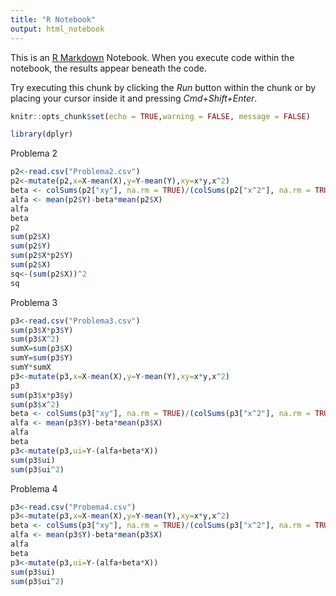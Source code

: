 ```yaml
---
title: "R Notebook"
output: html_notebook
---
```


This is an [R Markdown](http://rmarkdown.rstudio.com) Notebook. When you execute code within the notebook, the results appear beneath the code. 

Try executing this chunk by clicking the *Run* button within the chunk or by placing your cursor inside it and pressing *Cmd+Shift+Enter*. 

```r
knitr::opts_chunk$set(echo = TRUE,warning = FALSE, message = FALSE)
```

```r
library(dplyr)
```
Problema 2
```r
p2<-read.csv("Problema2.csv")
p2<-mutate(p2,x=X-mean(X),y=Y-mean(Y),xy=x*y,x^2)
beta <- colSums(p2["xy"], na.rm = TRUE)/(colSums(p2["x^2"], na.rm = TRUE))
alfa <- mean(p2$Y)-beta*mean(p2$X)
alfa
beta
p2
sum(p2$X)
sum(p2$Y)
sum(p2$X*p2$Y)
sum(p2$X)
sq<-(sum(p2$X))^2
sq
```
Problema 3
```r
p3<-read.csv("Problema3.csv")
sum(p3$X*p3$Y)
sum(p3$X^2)
sumX=sum(p3$X)
sumY=sum(p3$Y)
sumY*sumX
p3<-mutate(p3,x=X-mean(X),y=Y-mean(Y),xy=x*y,x^2)
p3
sum(p3$x*p3$y)
sum(p3$x^2)
beta <- colSums(p3["xy"], na.rm = TRUE)/(colSums(p3["x^2"], na.rm = TRUE))
alfa <- mean(p3$Y)-beta*mean(p3$X)
alfa
beta
p3<-mutate(p3,ui=Y-(alfa+beta*X))
sum(p3$ui)
sum(p3$ui^2)
```
Problema 4
```r
p3<-read.csv("Probema4.csv")
p3<-mutate(p3,x=X-mean(X),y=Y-mean(Y),xy=x*y,x^2)
beta <- colSums(p3["xy"], na.rm = TRUE)/(colSums(p3["x^2"], na.rm = TRUE))
alfa <- mean(p3$Y)-beta*mean(p3$X)
alfa
beta
p3<-mutate(p3,ui=Y-(alfa+beta*X))
sum(p3$ui)
sum(p3$ui^2)
```


